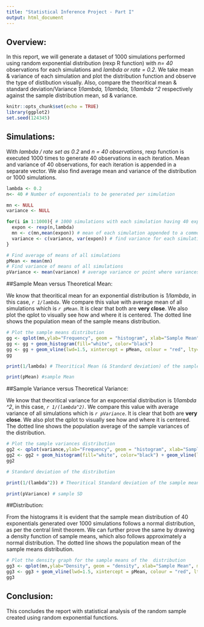 ```yaml
---
title: "Statistical Inference Project - Part I"
output: html_document
---
```


## Overview: 
In this report, we will generate a dataset of 1000 simulations performed using random exponential distribution (rexp R function) with *n= 40* observations for each simulations and *lambda or rate = 0.2*. We take mean & variance of each simulation and plot the distribution function and observe the type of distibution visually. Also, compare the theoritical mean & standard deviation/Variance *1/lambda, 1/lambda, 1/lambda ^2* respectively against the sample distribution mean, sd & variance. 

```r
knitr::opts_chunk$set(echo = TRUE)
library(ggplot2)
set.seed(124345)

```


## Simulations:
With *lambda / rate set as 0.2* and *n = 40 observations*, rexp function is executed 1000 times to generate 40 observations in each iteration. Mean and variance of 40 observations, for each iteration is appended in a separate vector. We also find average mean and variance of the distribution or 1000 simulations. 

```r

lambda <- 0.2 
n<- 40 # Number of exponentials to be generated per simulation

mn <- NULL
variance <- NULL

for(i in 1:1000){ # 1000 simulations with each simulation having 40 exponentials
  expon <- rexp(n,lambda)
  mn <- c(mn,mean(expon)) # mean of each simulation appended to a common vector/list
  variance <- c(variance, var(expon)) # find variance for each simulation
}

# Find average of means of all simulations
pMean <- mean(mn)
# Find variance of means of all simulations
pVariance <- mean(variance) # average variance or point where variances are centered toward

```

##Sample Mean versus Theoretical Mean:

We know that theoritical mean for an exponential distribution is *1/lambda*, in this case, *`r 1/lambda`*. We compare this value with average mean of all simulations which is *`r pMean`*. It is clear that both are **very close**. We also plot the qplot to visually see how and where it is centered. The dotted line shows the population mean of the sample means distribution.

```r
# Plot the sample means distribution
gg <- qplot(mn,ylab="Frequency", geom = "histogram", xlab="Sample Mean", main="Sample Mean Distribution of 1000 Simulations of 40 Exponentials")
gg <- gg + geom_histogram(fill="white", color="black") 
gg <- gg + geom_vline(lwd=1.5, xintercept = pMean, colour = "red", lty=3) 
gg

print(1/lambda) # Theoritical Mean (& Standard deviation) of the sample mean-exponential distribution

print(pMean) #sample Mean

```

##Sample Variance versus Theoretical Variance:

We know that theoritical variance for an exponential distribution is *1/lambda ^2*, in this case, *`r 1/(lambda^2)`*. We compare this value with average variance of all simulations which is *`r pVariance`*. It is clear that both are **very close**. We also plot the qplot to visually see how and where it is centered. The dotted line shows the population average of the sample variances of the distribution.

``` r
# Plot the sample variances distribution
gg2 <- qplot(variance,ylab="Frequency", geom = "histogram", xlab="Sample Variance", main="Sample Variance Distribution of 1000 Simulations of 40 Exponentials")
gg2 <- gg2 + geom_histogram(fill="white", color="black") + geom_vline(lwd=1.5, xintercept = pVariance, colour = "red", lty=3) 
gg2

# Standard deviation of the distribution

print(1/(lambda^2)) # Theoritical Standard deviation of the sample mean-exponential distribution

print(pVariance) # sample SD

```

##Distribution:

From the histograms it is evident that the sample mean distribution of 40 exponentials generated over 1000 simulations follows a normal distribution, as per the central limit theorem. We can further prove the same by drawing a density function of sample means, which also follows approximately a normal distribution. The dotted line shows the population mean of the sample means distribution.

``` r
# Plot the density graph for the sample means of the  distribution 
gg3 <- qplot(mn,ylab="Density", geom = "density", xlab="Sample Mean", main="Sample Mean Distribution of 1000 Simulations of 40 Exponentials") + geom_density(fill="green", color = "black")
gg3 <- gg3 + geom_vline(lwd=1.5, xintercept = pMean, colour = "red", lty=3)
gg3

```


## Conclusion:
This concludes the report with statistical analysis of the random sample created using random exponential functions.


